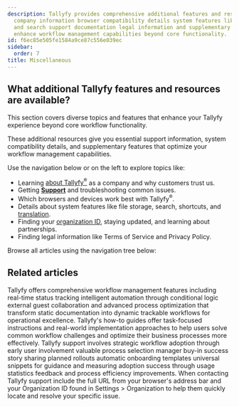 ```yaml
---
description: Tallyfy provides comprehensive additional features and resources including
  company information browser compatibility details system features like file storage
  and search support documentation legal information and supplementary tools that
  enhance workflow management capabilities beyond core functionality.
id: f6ec85e505fe1584a9ce87c556e039ec
sidebar:
  order: 7
title: Miscellaneous
---
```


## What additional Tallyfy features and resources are available?

This section covers diverse topics and features that enhance your Tallyfy experience beyond core workflow functionality.

These additional resources give you essential support information, system compatibility details, and supplementary features that optimize your workflow management capabilities.

Use the navigation below or on the left to explore topics like:

- Learning [about Tallyfy<sup>®</sup>](/products/pro/miscellaneous/about-tallyfy/) as a company and why customers trust us.
- Getting **[Support](/products/pro/miscellaneous/support/)** and troubleshooting common issues.
- Which browsers and devices work best with Tallyfy<sup>®</sup>.
- Details about system features like file storage, search, shortcuts, and [translation](/products/pro/miscellaneous/how-can-i-translate-content-in-tallyfy/).
- Finding your [organization ID](/products/pro/miscellaneous/how-to-find-your-tallyfy-ids/), staying updated, and learning about partnerships.
- Finding legal information like Terms of Service and Privacy Policy.

Browse all articles using the navigation tree below:


<PageTree />


## Related articles
<CardGrid>
<LinkTitleCard header="<b>Tutorials > Key features</b>" href="/products/pro/tutorials/features/" > Tallyfy offers comprehensive workflow management features including real-time status tracking intelligent automation through conditional logic external guest collaboration and advanced process optimization that transform static documentation into dynamic trackable workflows for operational excellence. </LinkTitleCard>
<LinkTitleCard header="<b>Tutorials > How-to guides</b>" href="/products/pro/tutorials/how-to/" > Tallyfy's how-to guides offer task-focused instructions and real-world implementation approaches to help users solve common workflow challenges and optimize their business processes more effectively. </LinkTitleCard>
<LinkTitleCard header="<b>Miscellaneous > Support</b>" href="/products/pro/miscellaneous/support/" > Tallyfy support involves strategic workflow adoption through early user involvement valuable process selection manager buy-in success story sharing planned rollouts automatic onboarding templates universal snippets for guidance and measuring adoption success through usage statistics feedback and process efficiency improvements. </LinkTitleCard>
<LinkTitleCard header="<b>Support > Provide necessary info to Tallyfy's support team</b>" href="/products/pro/miscellaneous/support/how-to-provide-necessary-info-to-tallyfy-support/" > When contacting Tallyfy support include the full URL from your browser's address bar and your Organization ID found in Settings > Organization to help them quickly locate and resolve your specific issue. </LinkTitleCard>
</CardGrid>